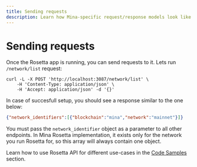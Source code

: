 ```yaml
---
title: Sending requests
description: Learn how Mina-specific request/response models look like
---
```


# Sending requests

Once the Rosetta app is running, you can send requests to it.
Lets run `/network/list` request:

    curl -L -X POST 'http://localhost:3087/network/list' \
        -H 'Content-Type: application/json' \
        -H 'Accept: application/json' -d '{}'

In case of succesfull setup, you should see a response similar to the one below:


```json
{"network_identifiers":[{"blockchain":"mina","network":"mainnet"}]}
```

You must pass the `network_identifier` object as a parameter to all other endpoints. In Mina Rosetta implementation, it exists only for the network you run Rosetta for, so this array will always contain one object.

Learn how to use Rosetta API for different use-cases in the [Code Samples](samples) section. 